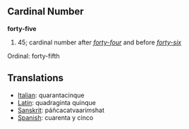 ==Cardinal Number==
'''forty-five'''

# 45; cardinal number after ''[[forty-four]]'' and before ''[[forty-six]]''

Ordinal: forty-fifth

==Translations==
*[[Italian]]: quarantacinque
*[[Latin]]: quadraginta quinque
*[[Sanskrit]]: páñcacatvaari''m''shat 
*[[Spanish]]: cuarenta y cinco